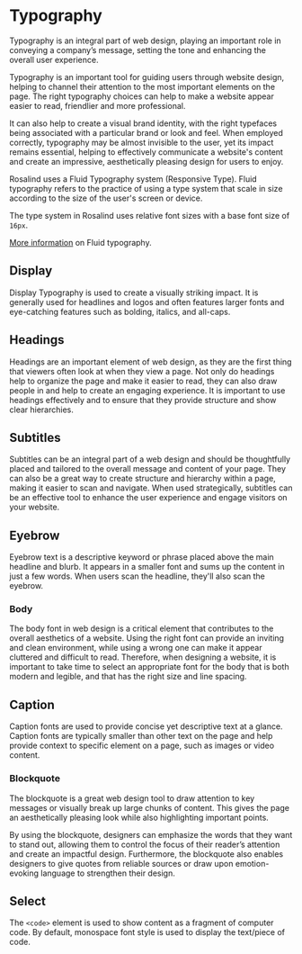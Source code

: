 
# Typography

Typography is an integral part of web design, playing an important role in conveying a company’s message, setting the tone and enhancing the overall user experience. 

Typography is an important tool for guiding users through website design, helping to channel their attention to the most important elements on the page. The right typography choices can help to make a website appear easier to read, friendlier and more professional. 

It can also help to create a visual brand identity, with the right typefaces being associated with a particular brand or look and feel. When employed correctly, typography may be almost invisible to the user, yet its impact remains essential, helping to effectively communicate a website's content and create an impressive, aesthetically pleasing design for users to enjoy.

Rosalind uses a Fluid Typography system (Responsive Type). Fluid typography refers to the practice of using a type system that scale in size according to the size of the user's screen or device. 

The type system in Rosalind uses relative font sizes with a base font size of `16px`.

[More information](https://utopia.fyi/blog/designing-with-fluid-type-scales) on Fluid typography.


## Display

Display Typography is used to create a visually striking impact. It is generally used for headlines and logos and often features larger fonts and eye-catching features such as bolding, italics, and all-caps.

<Canvas>
  <Story id="typography--display"/>
</Canvas>


## Headings

Headings are an important element of web design, as they are the first thing that viewers often look at when they view a page. Not only do headings help to organize the page and make it easier to read, they can also draw people in and help to create an engaging experience. It is important to use headings effectively and to ensure that they provide structure and show clear hierarchies.

<Canvas>
  <Story id="typography--headings"/>
</Canvas>

## Subtitles

Subtitles can be an integral part of a web design and should be thoughtfully placed and tailored to the overall message and content of your page. They can also be a great way to create structure and hierarchy within a page, making it easier to scan and navigate. When used strategically, subtitles can be an effective tool to enhance the user experience and engage visitors on your website.

<Canvas>
  <Story id="typography--subtitle"/>
</Canvas>

## Eyebrow

Eyebrow text is a descriptive keyword or phrase placed above the main headline and blurb. It appears in a smaller font and sums up the content in just a few words. When users scan the headline, they'll also scan the eyebrow.

<Canvas>
  <Story id="typography--eyebrow"/>
</Canvas>

### Body

The body font in web design is a critical element that contributes to the overall aesthetics of a website. Using the right font can provide an inviting and clean environment, while using a wrong one can make it appear cluttered and difficult to read. Therefore, when designing a website, it is important to take time to select an appropriate font for the body that is both modern and legible, and that has the right size and line spacing.

<Canvas>
  <Story id="typography--body"/>
</Canvas>

## Caption

Caption fonts are used to provide concise yet descriptive text at a glance. Caption fonts are typically smaller than other text on the page and help provide context to specific element on a page, such as images or video content. 

<Canvas>
  <Story id="typography--caption"/>
</Canvas>

### Blockquote

The blockquote is a great web design tool to draw attention to key messages or visually break up large chunks of content. This gives the page an aesthetically pleasing look while also highlighting important points. 

By using the blockquote, designers can emphasize the words that they want to stand out, allowing them to control the focus of their reader’s attention and create an impactful design. Furthermore, the blockquote also enables designers to give quotes from reliable sources or draw upon emotion-evoking language to strengthen their design.

<Canvas>
  <Story id="typography--blockquote"/>
</Canvas>

## Select

The `<code>` element is used to show content as a fragment of computer code. By default, monospace font style is used to display the text/piece of code.

<Canvas>
  <Story id="typography--code"/>
</Canvas>